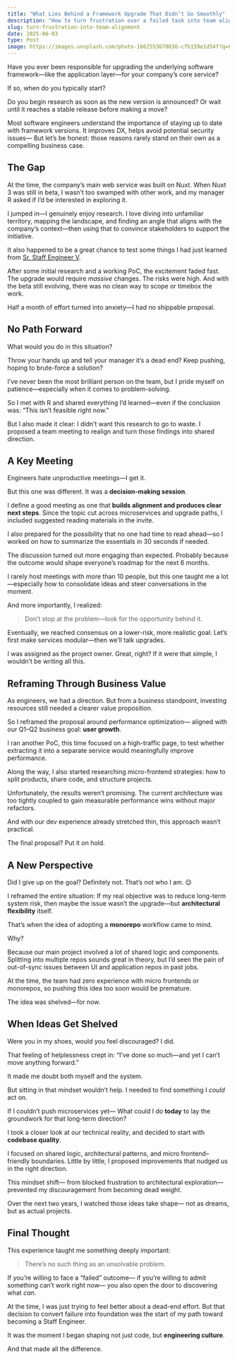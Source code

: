 ```yaml
---
title: "What Lies Behind a Framework Upgrade That Didn’t Go Smoothly"
description: "How to turn frustration over a failed task into team alignment"
slug: turn-frustration-into-team-alignment
date: 2025-06-03
type: Post
image: https://images.unsplash.com/photo-1662553670836-cfb159e1d54f?q=80&w=1026&auto=format&fit=crop&ixlib=rb-4.1.0&ixid=M3wxMjA3fDB8MHxwaG90by1wYWdlfHx8fGVufDB8fHx8fA%3D%3D
---
```




Have you ever been responsible for upgrading the underlying software framework—like the application layer—for your company’s core service?

If so, when do you typically start?

Do you begin research as soon as the new version is announced?
Or wait until it reaches a stable release before making a move?

Most software engineers understand the importance of staying up to date with framework versions.
It improves DX, helps avoid potential security issues—
But let’s be honest: those reasons rarely stand on their own as a compelling business case.


## The Gap

At the time, the company’s main web service was built on Nuxt.
When Nuxt 3 was still in beta, I wasn’t too swamped with other work, and my manager R asked if I’d be interested in exploring it.

I jumped in—I genuinely enjoy research.
I love diving into unfamiliar territory, mapping the landscape, and finding an angle that aligns with the company’s context—then using that to convince stakeholders to support the initiative.

It also happened to be a great chance to test some things I had just learned from [Sr. Staff Engineer V](/en/posts/how-to-steal-from-the-most-expensive-engineer).

<Spacer />

After some initial research and a working PoC, the excitement faded fast.
The upgrade would require *massive* changes.
The risks were high.
And with the beta still evolving, there was no clean way to scope or timebox the work.

Half a month of effort turned into anxiety—I had no shippable proposal.


## No Path Forward

What would you do in this situation?

Throw your hands up and tell your manager it’s a dead end?
Keep pushing, hoping to brute-force a solution?

I’ve never been the most brilliant person on the team,
but I pride myself on patience—especially when it comes to problem-solving.

So I met with R and shared everything I’d learned—even if the conclusion was:
“This isn’t feasible right now.”

But I also made it clear:
I didn’t want this research to go to waste.
I proposed a team meeting to realign and turn those findings into shared direction.


## A Key Meeting

Engineers hate unproductive meetings—I get it.

But this one was different. It was a **decision-making session**.

I define a good meeting as one that **builds alignment and produces clear next steps**.
Since the topic cut across microservices and upgrade paths, I included suggested reading materials in the invite.

I also prepared for the possibility that no one had time to read ahead—so I worked on how to summarize the essentials in 30 seconds if needed.

<Spacer />
The discussion turned out more engaging than expected.
Probably because the outcome would shape everyone’s roadmap for the next 6 months.

I rarely host meetings with more than 10 people,
but this one taught me a lot—especially how to consolidate ideas and steer conversations in the moment.

And more importantly, I realized:
> Don’t stop at the problem—look for the opportunity behind it.

Eventually, we reached consensus on a lower-risk, more realistic goal:
Let’s first make services modular—then we’ll talk upgrades.

<Spacer />

I was assigned as the project owner. Great, right?
If it were that simple, I wouldn’t be writing all this.


## Reframing Through Business Value

As engineers, we had a direction.
But from a business standpoint, investing resources still needed a clearer value proposition.

So I reframed the proposal around performance optimization—
aligned with our Q1–Q2 business goal: **user growth**.

<Spacer />

I ran another PoC, this time focused on a high-traffic page,
to test whether extracting it into a separate service would meaningfully improve performance.

Along the way, I also started researching micro-frontend strategies:
how to split products, share code, and structure projects.

Unfortunately, the results weren’t promising.
The current architecture was too tightly coupled to gain measurable performance wins without major refactors.

And with our dev experience already stretched thin, this approach wasn’t practical.

The final proposal?
Put it on hold.


## A New Perspective

Did I give up on the goal?
Definitely not. That’s not who I am. 😌

I reframed the entire situation:
If my real objective was to reduce long-term system risk,
then maybe the issue wasn’t the upgrade—but **architectural flexibility** itself.

That’s when the idea of adopting a **monorepo** workflow came to mind.

<Spacer />
Why?

Because our main project involved a lot of shared logic and components.
Splitting into multiple repos sounds great in theory, but I’d seen the pain of out-of-sync issues between UI and application repos in past jobs.

At the time, the team had zero experience with micro frontends or monorepos,
so pushing this idea too soon would be premature.

The idea was shelved—for now.


## When Ideas Get Shelved

Were you in my shoes, would you feel discouraged?
I did.

That feeling of helplessness crept in:
“I’ve done so much—and yet I can’t move anything forward.”

It made me doubt both myself and the system.

<Spacer />

But sitting in that mindset wouldn’t help.
I needed to find something I *could* act on.

If I couldn’t push microservices yet—
What could I do **today** to lay the groundwork for that long-term direction?

I took a closer look at our technical reality,
and decided to start with **codebase quality**.

I focused on shared logic, architectural patterns, and micro frontend–friendly boundaries.
Little by little, I proposed improvements that nudged us in the right direction.

<Spacer />

This mindset shift—
from blocked frustration to architectural exploration—
prevented my discouragement from becoming dead weight.

Over the next two years, I watched those ideas take shape—
not as dreams, but as actual projects.


## Final Thought

This experience taught me something deeply important:

> There’s no such thing as an unsolvable problem.

If you’re willing to face a “failed” outcome—
if you’re willing to admit something can’t work right now—
you also open the door to discovering what *can*.

<Spacer />

At the time, I was just trying to feel better about a dead-end effort.
But that decision to convert failure into foundation was the start of my path toward becoming a Staff Engineer.

It was the moment I began shaping not just code,
but **engineering culture**.

And that made all the difference.
